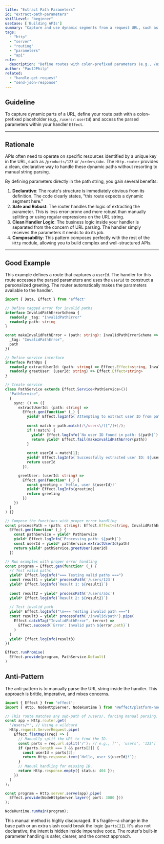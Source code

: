 ```yaml
---
title: "Extract Path Parameters"
id: "extract-path-parameters"
skillLevel: "beginner"
useCase: ['Building APIs']
summary: "Capture and use dynamic segments from a request URL, such as a resource ID."
tags:
  - "http"
  - "server"
  - "routing"
  - "parameters"
  - "api"
rule:
  description: "Define routes with colon-prefixed parameters (e.g., /users/:id) and access their values within the handler."
author: "PaulJPhilp"
related:
  - "handle-get-request"
  - "send-json-response"
---
```


## Guideline

To capture dynamic parts of a URL, define your route path with a colon-prefixed placeholder (e.g., `/users/:userId`) and access the parsed parameters within your handler `Effect`.

---

## Rationale

APIs often need to operate on specific resources identified by a unique key in the URL, such as `/products/123` or `/orders/abc`. The `Http.router` provides a clean, declarative way to handle these dynamic paths without resorting to manual string parsing.

By defining parameters directly in the path string, you gain several benefits:

1.  **Declarative**: The route's structure is immediately obvious from its definition. The code clearly states, "this route expects a dynamic segment here."
2.  **Safe and Robust**: The router handles the logic of extracting the parameter. This is less error-prone and more robust than manually splitting or using regular expressions on the URL string.
3.  **Clean Handler Logic**: The business logic inside your handler is separated from the concern of URL parsing. The handler simply receives the parameters it needs to do its job.
4.  **Composability**: This pattern composes perfectly with the rest of the `Http` module, allowing you to build complex and well-structured APIs.

---

## Good Example

This example defines a route that captures a `userId`. The handler for this route accesses the parsed parameters and uses the `userId` to construct a personalized greeting. The router automatically makes the parameters available to the handler.

```typescript
import { Data, Effect } from 'effect'

// Define tagged error for invalid paths
interface InvalidPathErrorSchema {
  readonly _tag: "InvalidPathError"
  readonly path: string
}

const makeInvalidPathError = (path: string): InvalidPathErrorSchema => ({
  _tag: "InvalidPathError",
  path
})

// Define service interface
interface PathOps {
  readonly extractUserId: (path: string) => Effect.Effect<string, InvalidPathErrorSchema>
  readonly greetUser: (userId: string) => Effect.Effect<string>
}

// Create service
class PathService extends Effect.Service<PathService>()(
  "PathService",
  {
    sync: () => ({
      extractUserId: (path: string) =>
        Effect.gen(function* (_) {
          yield* Effect.logInfo(`Attempting to extract user ID from path: ${path}`)
          
          const match = path.match(/\/users\/([^/]+)/);
          if (!match) {
            yield* Effect.logInfo(`No user ID found in path: ${path}`)
            return yield* Effect.fail(makeInvalidPathError(path))
          }
          
          const userId = match[1];
          yield* Effect.logInfo(`Successfully extracted user ID: ${userId}`)
          return userId
        }),

      greetUser: (userId: string) =>
        Effect.gen(function* (_) {
          const greeting = `Hello, user ${userId}!`
          yield* Effect.logInfo(greeting)
          return greeting
        })
    })
  }
) {}

// Compose the functions with proper error handling
const processPath = (path: string): Effect.Effect<string, InvalidPathErrorSchema, PathService> =>
  Effect.gen(function* (_) {
    const pathService = yield* PathService
    yield* Effect.logInfo(`Processing path: ${path}`)
    const userId = yield* pathService.extractUserId(path)
    return yield* pathService.greetUser(userId)
  })

// Run examples with proper error handling
const program = Effect.gen(function* (_) {
  // Test valid paths
  yield* Effect.logInfo("=== Testing valid paths ===")
  const result1 = yield* processPath('/users/123')
  yield* Effect.logInfo(`Result 1: ${result1}`)
  
  const result2 = yield* processPath('/users/abc')
  yield* Effect.logInfo(`Result 2: ${result2}`)
  
  // Test invalid path
  yield* Effect.logInfo("\n=== Testing invalid path ===")
  const result3 = yield* processPath('/invalid/path').pipe(
    Effect.catchTag("InvalidPathError", (error) =>
      Effect.succeed(`Error: Invalid path ${error.path}`)
    )
  )
  yield* Effect.logInfo(result3)
})

Effect.runPromise(
  Effect.provide(program, PathService.Default)
)
```

## Anti-Pattern

The anti-pattern is to manually parse the URL string inside the handler. This approach is brittle, imperative, and mixes concerns.

```typescript
import { Effect } from 'effect';
import { Http, NodeHttpServer, NodeRuntime } from '@effect/platform-node';

// This route matches any sub-path of /users/, forcing manual parsing.
const app = Http.router.get(
  '/users/*', // Using a wildcard
  Http.request.ServerRequest.pipe(
    Effect.flatMap((req) => {
      // Manually split the URL to find the ID.
      const parts = req.url.split('/'); // e.g., ['', 'users', '123']
      if (parts.length === 3 && parts[2]) {
        const userId = parts[2];
        return Http.response.text(`Hello, user ${userId}!`);
      }
      // Manual handling for missing ID.
      return Http.response.empty({ status: 404 });
    })
  )
);

const program = Http.server.serve(app).pipe(
  Effect.provide(NodeHttpServer.layer({ port: 3000 }))
);

NodeRuntime.runMain(program);
```

This manual method is highly discouraged. It's fragile—a change in the base path or an extra slash could break the logic (`parts[2]`). It's also not declarative; the intent is hidden inside imperative code. The router's built-in parameter handling is safer, clearer, and the correct approach.